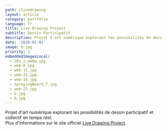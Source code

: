 ```yaml
---
path: /livedrawing
layout: article
category: portfolio
language: fr
title: Live Drawing Project
subtitle: Dessin Participatif
description: Projet d'art numérique explorant les possibilités de dessin participatif et collectif en temps réel.
date: '2020-01-01'
image: b.jpg
priority: 1
embeddedImagesLocal:
  - 26v_2_webw.jpg
  - web-6.jpg
  - web-11.jpg
  - web-21.jpg
  - web-14.jpg
  - SprayingBoard_7.jpg
  - web-23.jpg
  - b.jpg
  - 6.jpg
---
```


<ImageGrid props={props.data.mdx.frontmatter.embeddedImagesLocal} />

Projet d'art numérique explorant les possibilités de dessin participatif et collectif en temps réel.  
Plus d'informations sur le site officiel [Live Drawing Project](//thelivedrawingproject.com).
